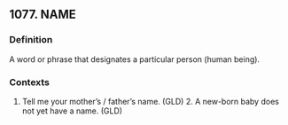 ## 1077. NAME
### Definition
A word or phrase that designates a particular person (human being).

### Contexts
1. Tell me your mother’s / father’s name. (GLD) 2. A new-born baby does not yet have a name. (GLD)


